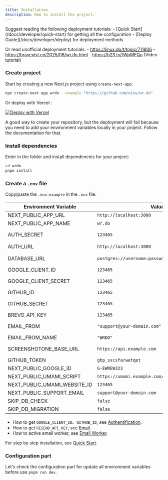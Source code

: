 ```yaml
---
title: Installation
description: How to install the project.
---
```


<DocsLang en="/docs/developer/installation" zh="/docs/developer/installation-zh" />

<Callout type="info" twClass="mt-4">
  Suggest reading the following deployment tutorials:
    - [Quick Start](/docs/developer/quick-start) for getting all the configuration
    - [Deploy Guide](/docs/developer/deploy) for deployment methods

  Or read unofficial deployment tutorials:
    - https://linux.do/t/topic/711806 
    - https://bravexist.cn/2025/06/wr.do.html
    - https://b23.tv/fWpMFQu (Video tutorial)
</Callout>

<Steps>

### Create project

Start by creating a new Next.js project using `create-next-app`:

```bash
npx create-next-app wrdo --example "https://github.com/oiov/wr.do"
```

Or deploy with Vercel :

[![Deploy with Vercel](https://vercel.com/button)](https://vercel.com/new/clone?repository-url=https://github.com/oiov/wr.do.git&project-name=wrdo)

<Callout type="warning" twClass="mt-4">
  A good way to create your repository, but the deployment will fail because you
  need to add your environment variables locally in your project. Follow the
  documentation for that.
</Callout>

### Install dependencies

Enter in the folder and install dependencies for your project:

```bash
cd wrdo
pnpm install
```

### Create a `.env` file

Copy/paste the `.env.example` in the `.env` file:

| Environment Variable | Value | Description |
|----------------------|-------|-------------|
| NEXT_PUBLIC_APP_URL | `http://localhost:3000` | The URL of the Next.js application. |
| NEXT_PUBLIC_APP_NAME | `wr.do` | The name of website. |
| AUTH_SECRET | `123465` | The secret used to encrypt tokens and email verification hashes. |
| AUTH_URL | `http://localhost:3000` | NextAuth.js callback URL。   
| DATABASE_URL | `postgres://username:password@host:port/database` | The path to the postgres database. |
| GOOGLE_CLIENT_ID | `123465` | The ID of the Google OAuth client. |
| GOOGLE_CLIENT_SECRET | `123465` | The secret of the Google OAuth client. |
| GITHUB_ID | `123465` | The ID of the GitHub OAuth client. |
| GITHUB_SECRET | `123465` | The secret of the GitHub OAuth client. |
| BREVO_API_KEY | `123465` | The API key for Brevo. |
| EMAIL_FROM | `"support@your-domain.com"` | The email address to send emails from. |
| EMAIL_FROM_NAME | `"WRDO"` | The name to send emails from. |
| SCREENSHOTONE_BASE_URL | `https://api.example.com` | The base URL of the screenshotone API. |
| GITHUB_TOKEN | `ghp_sscsfarwetqet` | https://github.com/settings/tokens |
| NEXT_PUBLIC_GOOGLE_ID | `G-EWREW323` | The ID of the Google Analytics. |
| NEXT_PUBLIC_UMAMI_SCRIPT | `https://umami.example.com/script.js` | The URL of the Umami script. |
| NEXT_PUBLIC_UMAMI_WEBSITE_ID | `123465` | The ID of the Umami website. |
| NEXT_PUBLIC_SUPPORT_EMAIL | `support@your-domain.com` | The email address for support. |
| SKIP_DB_CHECK | `false` | Skip database check. |
| SKIP_DB_MIGRATION | `false` | Skip database migration. |

- How to get `GOOGLE_CLIENT_ID`、`GITHUB_ID`, see [Authentification](/docs/developer/authentification).
- How to get `RESEND_API_KEY`, see [Email](/docs/developer/email).
- How to active email worker, see [Email Worker](/docs/developer/cloudflare-email-worker).

For step by step installation, see [Quick Start](/docs/developer/quick-start).

### Configuration part

Let's check the configuration part for update all environment variables before use `pnpm run dev`.

</Steps>

